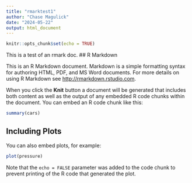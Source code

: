 ```yaml
---
title: "rmarktest1"
author: "Chase Magulick"
date: "2024-05-22"
output: html_document
---
```


```r
knitr::opts_chunk$set(echo = TRUE)
```
This is a test of an rmark doc.
## R Markdown

This is an R Markdown document. Markdown is a simple formatting syntax for authoring HTML, PDF, and MS Word documents. For more details on using R Markdown see <http://rmarkdown.rstudio.com>.

When you click the **Knit** button a document will be generated that includes both content as well as the output of any embedded R code chunks within the document. You can embed an R code chunk like this:

```r
summary(cars)
```

## Including Plots

You can also embed plots, for example:

```r
plot(pressure)
```

Note that the `echo = FALSE` parameter was added to the code chunk to prevent printing of the R code that generated the plot.
